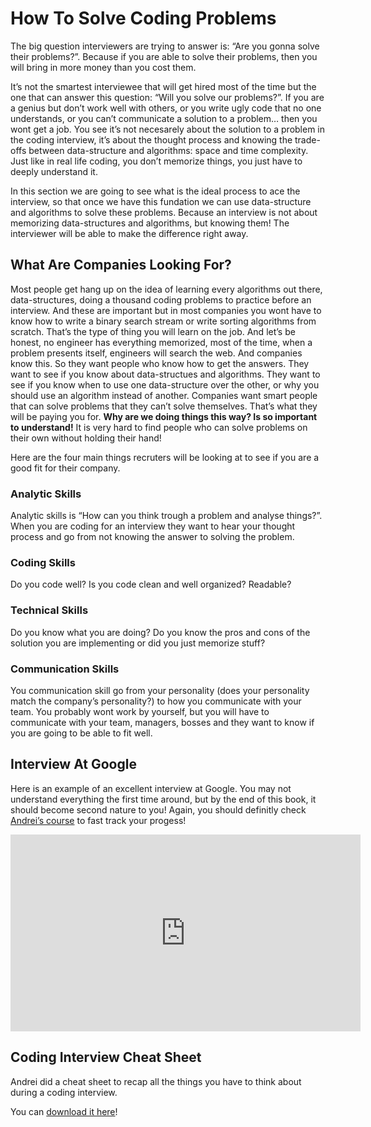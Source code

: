# How To Solve Coding Problems

The big question interviewers are trying to answer is: "Are you gonna solve their problems?". Because if you are able to solve their problems, then you will bring in more money than you cost them.

It's not the smartest interviewee that will get hired most of the time but the one that can answer this question: "Will you solve our problems?". If you are a genius but don't work well with others, or you write ugly code that no one understands, or you can't communicate a solution to a problem... then you wont get a job. You see it's not necesarely about the solution to a problem in the coding interview, it's about the thought process and knowing the trade-offs between data-structure and algorithms: space and time complexity. Just like in real life coding, you don't memorize things, you just have to deeply understand it.

In this section we are going to see what is the ideal process to ace the interview, so that once we have this fundation we can use data-structure and algorithms to solve these problems. Because an interview is not about memorizing data-structures and algorithms, but knowing them! The interviewer will be able to make the difference right away.

## What Are Companies Looking For?

Most people get hang up on the idea of learning every algorithms out there, data-structures, doing a thousand coding problems to practice before an interview. And these are important but in most companies you wont have to know how to write a binary search stream or write sorting algorithms from scratch. That's the type of thing you will learn on the job. And let's be honest, no engineer has everything memorized, most of the time, when a problem presents itself, engineers will search the web. And companies know this. So they want people who know how to get the answers. They want to see if you know about data-structues and algorithms. They want to see if you know when to use one data-structure over the other, or why you should use an algorithm instead of another. Companies want smart people that can solve problems that they can't solve themselves. That's what they will be paying you for. __Why are we doing things this way? Is so important to understand!__ It is very hard to find people who can solve problems on their own without holding their hand!

Here are the four main things recruters will be looking at to see if you are a good fit for their company.

### Analytic Skills

Analytic skills is "How can you think trough a problem and analyse things?". When you are coding for an interview they want to hear your thought process and go from not knowing the answer to solving the problem.

### Coding Skills

Do you code well? Is you code clean and well organized? Readable?

### Technical Skills

Do you know what you are doing? Do you know the pros and cons of the solution you are implementing or did you just memorize stuff?

### Communication Skills

You communication skill go from your personality (does your personality match the company's personality?) to how you communicate with your team. You probably wont work by yourself, but you will have to communicate with your team, managers, bosses and they want to know if you are going to be able to fit well.

## Interview At Google

Here is an example of an excellent interview at Google. You may not understand everything the first time around, but by the end of this book, it should become second nature to you! Again, you should definitly check [Andrei's course](https://www.udemy.com/course/master-the-coding-interview-data-structures-algorithms/){target="_blank"} to fast track your progess!

<iframe width="560" height="315" src="https://www.youtube.com/embed/XKu_SEDAykw" frameborder="0" allow="accelerometer; autoplay; clipboard-write; encrypted-media; gyroscope; picture-in-picture" allowfullscreen></iframe>

## Coding Interview Cheat Sheet

Andrei did a cheat sheet to recap all the things you have to think about during a coding interview.

You can [download it here](./assets/coding-interview-cheat-sheet.pdf){target="_blank"}!
